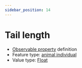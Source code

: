 ```yaml
---
sidebar_position: 14
---
```



# Tail length

- [Observable property](/viewers/dawe-vocabs?uri=https://linked.data.gov.au/def/nrm/38d1419f-7f3b-4d0e-a2f6-4b152e2d91f7) definition
- Feature type: [animal individual](http://linked.data.gov.au/def/tern-cv/ecb855ed-50e1-4299-8491-861759ef40b7)
- Value type: [Float](https://w3id.org/tern/ontologies/tern/Float)

<Example
  protocolModule="vertebrate-identify"
  observableProperty="https://linked.data.gov.au/def/nrm/38d1419f-7f3b-4d0e-a2f6-4b152e2d91f7"
/>
